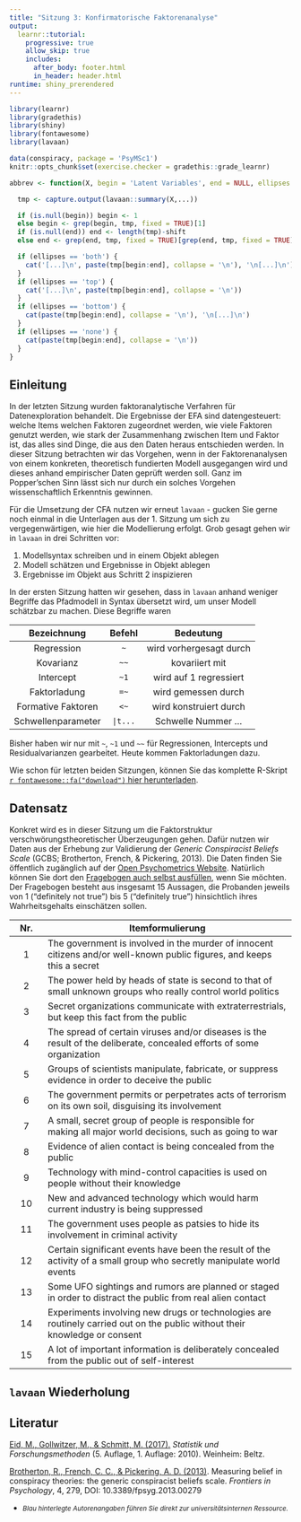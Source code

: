 ```yaml
---
title: "Sitzung 3: Konfirmatorische Faktorenanalyse"
output:
  learnr::tutorial:
    progressive: true
    allow_skip: true
    includes:
      after_body: footer.html
      in_header: header.html
runtime: shiny_prerendered
---
```


```r
library(learnr)
library(gradethis)
library(shiny)
library(fontawesome)
library(lavaan)

data(conspiracy, package = 'PsyMSc1')
knitr::opts_chunk$set(exercise.checker = gradethis::grade_learnr)
```

```r
abbrev <- function(X, begin = 'Latent Variables', end = NULL, ellipses = 'both', shift = 2, ...) {

  tmp <- capture.output(lavaan::summary(X,...))

  if (is.null(begin)) begin <- 1
  else begin <- grep(begin, tmp, fixed = TRUE)[1]
  if (is.null(end)) end <- length(tmp)-shift
  else end <- grep(end, tmp, fixed = TRUE)[grep(end, tmp, fixed = TRUE) > begin][1]-shift

  if (ellipses == 'both') {
    cat('[...]\n', paste(tmp[begin:end], collapse = '\n'), '\n[...]\n')
  }
  if (ellipses == 'top') {
    cat('[...]\n', paste(tmp[begin:end], collapse = '\n'))
  }
  if (ellipses == 'bottom') {
    cat(paste(tmp[begin:end], collapse = '\n'), '\n[...]\n')
  }
  if (ellipses == 'none') {
    cat(paste(tmp[begin:end], collapse = '\n'))
  }
}
```


## Einleitung

In der letzten Sitzung wurden faktoranalytische Verfahren für Datenexploration behandelt. Die Ergebnisse der EFA sind datengesteuert: welche Items welchen Faktoren zugeordnet werden, wie viele Faktoren genutzt werden, wie stark der Zusammenhang zwischen Item und Faktor ist, das alles sind Dinge, die aus den Daten heraus entschieden werden. In dieser Sitzung betrachten wir das Vorgehen, wenn in der Faktorenanalysen von einem konkreten, theoretisch fundierten Modell ausgegangen wird und dieses anhand empirischer Daten geprüft werden soll. Ganz im Popper'schen Sinn lässt sich nur durch ein solches Vorgehen wissenschaftlich Erkenntnis gewinnen.

Für die Umsetzung der CFA nutzen wir erneut `lavaan` - gucken Sie gerne noch einmal in die Unterlagen aus der 1. Sitzung um sich zu vergegenwärtigen, wie hier die Modellierung erfolgt. Grob gesagt gehen wir in `lavaan` in drei Schritten vor:

  1. Modellsyntax schreiben und in einem Objekt ablegen
  2. Modell schätzen und Ergebnisse in Objekt ablegen
  3. Ergebnisse im Objekt aus Schritt 2 inspizieren

In der ersten Sitzung hatten wir gesehen, dass in `lavaan` anhand weniger Begriffe das Pfadmodell in Syntax übersetzt wird, um unser Modell schätzbar zu machen. Diese Begriffe waren

| Bezeichnung | Befehl | Bedeutung |
|:-----------:|:------:|:---------:|
| Regression | `~` | wird vorhergesagt durch |
| Kovarianz | `~~` | kovariiert mit |
| Intercept | `~1` | wird auf 1 regressiert |
| Faktorladung | `=~` | wird gemessen durch |
| Formative Faktoren | `<~` | wird konstruiert durch |
| Schwellenparameter | `|t...` | Schwelle Nummer ... |

Bisher haben wir nur mit `~`, `~1` und `~~` für Regressionen, Intercepts und Residualvarianzen gearbeitet. Heute kommen Faktorladungen dazu.

Wie schon für letzten beiden Sitzungen, können Sie das komplette R-Skript [`r fontawesome::fa("download")` hier herunterladen](https://raw.githubusercontent.com/martscht/PsyMSc1/master/inst/scripts/cfa.R).

## Datensatz

Konkret wird es in dieser Sitzung um die Faktorstruktur verschwörungstheoretischer Überzeugungen gehen. Dafür nutzen wir Daten aus der Erhebung zur Validierung der *Generic Conspiracist Beliefs Scale* (GCBS; Brotherton, French, & Pickering, 2013). Die Daten finden Sie öffentlich zugänglich auf der [Open Psychometrics Website](http://openpsychometrics.org/_rawdata/GCBS.zip). Natürlich können Sie dort den [Fragebogen auch selbst ausfüllen](https://openpsychometrics.org/tests/GCBS/), wenn Sie möchten. Der Fragebogen besteht aus insgesamt 15 Aussagen, die Probanden jeweils von 1 ("definitely not true") bis 5 ("definitely true") hinsichtlich ihres Wahrheitsgehalts einschätzen sollen.

| Nr. | Itemformulierung |
|:-:| ---------------------- |
| 1 | The government is involved in the murder of innocent citizens and/or well-known public figures, and keeps this a secret |
| 2 | The power held by heads of state is second to that of small unknown groups who really control world politics |
| 3 | Secret organizations communicate with extraterrestrials, but keep this fact from the public |
| 4 | The spread of certain viruses and/or diseases is the result of the deliberate, concealed efforts of some organization |
| 5 | Groups of scientists manipulate, fabricate, or suppress evidence in order to deceive the public |
| 6 | The government permits or perpetrates acts of terrorism on its own soil, disguising its involvement |
| 7 | A small, secret group of people is responsible for making all major world decisions, such as going to war |
| 8 | Evidence of alien contact is being concealed from the public |
| 9 | Technology with mind-control capacities is used on people without their knowledge |
| 10 | New and advanced technology which would harm current industry is being suppressed |
| 11 | The government uses people as patsies to hide its involvement in criminal activity |
| 12 | Certain significant events have been the result of the activity of a small group who secretly manipulate world events |
| 13 | Some UFO sightings and rumors are planned or staged in order to distract the public from real alien contact |
| 14 | Experiments involving new drugs or technologies are routinely carried out on the public without their knowledge or consent |
| 15 | A lot of important information is deliberately concealed from the public out of self-interest |



## `lavaan` Wiederholung {#Wiederholung}


## Literatur
[Eid, M., Gollwitzer, M., & Schmitt, M. (2017).](https://hds.hebis.de/ubffm/Record/HEB366849158) *Statistik und Forschungsmethoden* (5. Auflage, 1. Auflage: 2010). Weinheim: Beltz.

[Brotherton, R., French, C. C., & Pickering, A. D. (2013)](https://www.frontiersin.org/articles/10.3389/fpsyg.2013.00279/full). Measuring belief in conspiracy theories: the generic conspiracist beliefs scale. *Frontiers in Psychology*, 4, 279, DOI: 10.3389/fpsyg.2013.00279

* <small> *Blau hinterlegte Autorenangaben führen Sie direkt zur universitätsinternen Ressource.*
